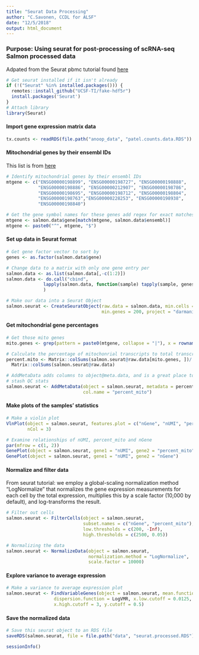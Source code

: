 ```yaml
---
title: "Seurat Data Processing"
author: "C.Savonen, CCDL for ALSF"
date: "12/5/2018"
output: html_document
---
```

### Purpose: Using seurat for post-processing of scRNA-seq Salmon processed data
Adpated from the Seurat pbmc tutorial found [here](https://satijalab.org/seurat/pbmc3k_tutorial.html) 
```r
# Get seurat installed if it isn't already
if (!("Seurat" %in% installed.packages())) {
  remotes::install_github("UCSF-TI/fake-hdf5r")
  install.packages('Seurat')
}
# Attach library
library(Seurat)
```

#### Import gene expression matrix data
```r
tx.counts <- readRDS(file.path("anoop_data", "patel.counts.data.RDS"))
```

#### Mitochondrial genes by their ensembl IDs
This list is from [here](http://jdblischak.github.io/singleCellSeq/analysis/qc-filter-ipsc.html)
```r
# Identify mitochondrial genes by their ensembl IDs
mtgene <- c("ENSG00000198899", "ENSG00000198727", "ENSG00000198888", 
            "ENSG00000198886", "ENSG00000212907", "ENSG00000198786",
            "ENSG00000198695", "ENSG00000198712", "ENSG00000198804",
            "ENSG00000198763","ENSG00000228253", "ENSG00000198938", 
            "ENSG00000198840")

# Get the gene symbol names for these genes add regex for exact matches
mtgene <- salmon.data$gene[match(mtgene, salmon.data$ensembl)]
mtgene <- paste0("^", mtgene, "$")
```

#### Set up data in Seurat format
```r
# Get gene factor vector to sort by
genes <- as.factor(salmon.data$gene)

# Change data to a matrix with only one gene entry per 
salmon.data <- as.list(salmon.data[,-c(1:2)])
salmon.data <- do.call("cbind", 
              lapply(salmon.data, function(sample) tapply(sample, genes, sum))
              )

# Make our data into a Seurat Object
salmon.seurat <- CreateSeuratObject(raw.data = salmon.data, min.cells = 3,
                                    min.genes = 200, project = "darmanis_gbm")
```

#### Get mitochondrial gene percentages
```r
# Get those mito genes
mito.genes <- grep(pattern = paste0(mtgene, collapse = "|"), x = rownames(salmon.seurat@data), value = TRUE)

# Calculate the percentage of mitochonrial transcripts to total transcripts
percent.mito <- Matrix::colSums(salmon.seurat@raw.data[mito.genes, ])/
  Matrix::colSums(salmon.seurat@raw.data)

# AddMetaData adds columns to object@meta.data, and is a great place to
# stash QC stats
salmon.seurat <- AddMetaData(object = salmon.seurat, metadata = percent.mito,
                             col.name = "percent_mito")
```

#### Make plots of the samples' statistics 
```r
# Make a violin plot
VlnPlot(object = salmon.seurat, features.plot = c("nGene", "nUMI", "percent_mito"),
        nCol = 3)

# Examine relationships of nUMI, percent_mito and nGene
par(mfrow = c(1, 2))
GenePlot(object = salmon.seurat, gene1 = "nUMI", gene2 = "percent_mito")
GenePlot(object = salmon.seurat, gene1 = "nUMI", gene2 = "nGene")
```

#### Normalize and filter data
From seurat tutorial: we employ a global-scaling normalization method “LogNormalize” 
that normalizes the gene expression measurements for each cell by the total expression,
multiplies this by a scale factor (10,000 by default), and log-transforms the result.
```r
# Filter out cells
salmon.seurat <- FilterCells(object = salmon.seurat, 
                             subset.names = c("nGene", "percent_mito"), 
                             low.thresholds = c(200, -Inf), 
                             high.thresholds = c(2500, 0.05))

# Normalizing the data
salmon.seurat <- NormalizeData(object = salmon.seurat, 
                               normalization.method = "LogNormalize", 
                               scale.factor = 10000)
```

#### Explore variance to average expression 
```r
# Make a variance to average expression plot
salmon.seurat <- FindVariableGenes(object = salmon.seurat, mean.function = ExpMean, 
                  dispersion.function = LogVMR, x.low.cutoff = 0.0125,
                  x.high.cutoff = 3, y.cutoff = 0.5)
```

#### Save the normalized data
```r
# Save this seurat object to an RDS file
saveRDS(salmon.seurat, file = file.path("data", "seurat.processed.RDS"))
```

```r
sessionInfo()
```
